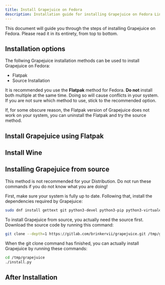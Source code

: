 ```yaml
---
title: Install Grapejuice on Fedora
description: Installation guide for installing Grapejuice on Fedora Linux
---
```




This document will guide you through the steps of installing Grapejuice on Fedora. Please read it in its entirety, from top to bottom.

## Installation options

The follwing Grapejuice installation methods can be used to install Grapejuice on Fedora:
- Flatpak
- Source Installation

It is recommended you use the **Flatpak** method for Fedora. **Do not** install both multiple at the same time. Doing so will cause conflicts in your system. If you are not sure which method to use, stick to the recommended option.

If, for some obscure reason, the Flatpak version of Grapejuice does not work on your system, you can uninstall the Flatpak and try the source method.

## Install Grapejuice using Flatpak
<FlatpakReference />

## Install Wine
<WinePreamble distroId="Fedora" distroName="Fedora" />

## Installing Grapejuice from source
<Tip type="danger">
    This method is not recommended for your Distribution. Do not run these commands if you do not know what you are doing!
</Tip>

First, make sure your system is fully up to date. Following that, install the dependencies required by Grapejuice:
```sh
sudo dnf install gettext git python3-devel python3-pip python3-virtualenv cairo-devel gobject-introspection-devel cairo-gobject-devel make xdg-utils glx-utils
```

To install Grapejuice from source, you actually need the source first. Download the source code by running this command:
```sh
git clone --depth=1 https://gitlab.com/brinkervii/grapejuice.git /tmp/grapejuice
```

When the git clone command has finished, you can actually install Grapejuice by running these commands:
```sh
cd /tmp/grapejuice
./install.py
```

## After Installation
<PostInstallation />